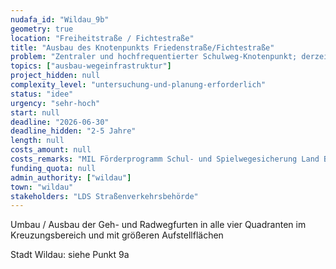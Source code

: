 ```yaml
---
nudafa_id: "Wildau_9b"
geometry: true
location: "Freiheitstraße / Fichtestraße"
title: "Ausbau des Knotenpunkts Friedenstraße/Fichtestraße"
problem: "Zentraler und hochfrequentierter Schulweg-Knotenpunkt; derzeit viel zu geringe Aufstellflächen für Fußgänger und Radler mit Hindernissen; Relation Fichtestraße Richtung Norden nicht ausgebaut"
topics: ["ausbau-wegeinfrastruktur"]
project_hidden: null
complexity_level: "untersuchung-und-planung-erforderlich"
status: "idee"
urgency: "sehr-hoch"
start: null
deadline: "2026-06-30"
deadline_hidden: "2-5 Jahre"
length: null
costs_amount: null
costs_remarks: "MIL Förderprogramm Schul- und Spielwegesicherung Land Brandenburg"
funding_quota: null
admin_authority: ["wildau"]
town: "wildau"
stakeholders: "LDS Straßenverkehrsbehörde"
---
```

Umbau / Ausbau der Geh- und Radwegfurten in alle vier Quadranten im Kreuzungsbereich und mit größeren Aufstellflächen

Stadt Wildau: siehe Punkt 9a
